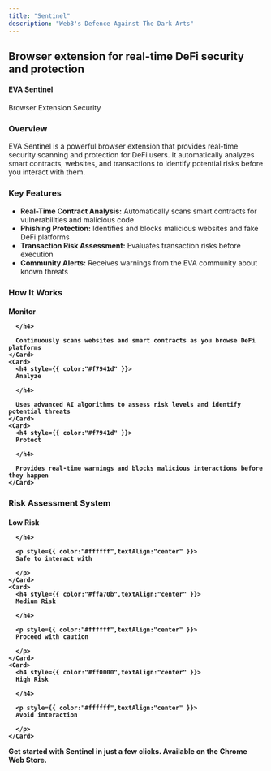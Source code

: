 ```yaml
---
title: "Sentinel"
description: "Web3's Defence Against The Dark Arts"
---
```


<Card>
  <h2 style={{ color:"#ffffff" }}>
  Browser extension for real-time DeFi security and protection

  </h2>

  <h4 style={{ color:"#f7941d" }}>
  EVA Sentinel

  </h4>

  Browser Extension Security

  <h3 style={{ color:"#ffffff" }}>
  Overview

  </h3>

  EVA Sentinel is a powerful browser extension that provides real-time security scanning and protection for DeFi users. It automatically analyzes smart contracts, websites, and transactions to identify potential risks before you interact with them.

  <h3 style={{ color:"#ffffff" }}>
  Key Features

  </h3>

  - **Real-Time Contract Analysis:** Automatically scans smart contracts for vulnerabilities and malicious code
  - **Phishing Protection:** Identifies and blocks malicious websites and fake DeFi platforms
  - **Transaction Risk Assessment:** Evaluates transaction risks before execution
  - **Community Alerts:** Receives warnings from the EVA community about known threats

  <h3 style={{ color:"#ffffff" }}>
  How It Works

  </h3>

  <Columns cols={2}>
    <Card>
      <h4 style={{ color:"#f7941d" }}>
      Monitor

      </h4>

      Continuously scans websites and smart contracts as you browse DeFi platforms
    </Card>
    <Card>
      <h4 style={{ color:"#f7941d" }}>
      Analyze

      </h4>

      Uses advanced AI algorithms to assess risk levels and identify potential threats
    </Card>
    <Card>
      <h4 style={{ color:"#f7941d" }}>
      Protect

      </h4>

      Provides real-time warnings and blocks malicious interactions before they happen
    </Card>
  </Columns>
  <h3 style={{ color:"#ffffff" }}>
  Risk Assessment System

  </h3>

  <Columns cols={2}>
    <Card>
      <h4 style={{ color:"#008000",textAlign:"center" }}>
      Low Risk

      </h4>

      <p style={{ color:"#ffffff",textAlign:"center" }}>
      Safe to interact with

      </p>
    </Card>
    <Card>
      <h4 style={{ color:"#ffa70b",textAlign:"center" }}>
      Medium Risk

      </h4>

      <p style={{ color:"#ffffff",textAlign:"center" }}>
      Proceed with caution

      </p>
    </Card>
    <Card>
      <h4 style={{ color:"#ff0000",textAlign:"center" }}>
      High Risk

      </h4>

      <p style={{ color:"#ffffff",textAlign:"center" }}>
      Avoid interaction

      </p>
    </Card>
  </Columns>
</Card>

<Card title="Installation" href="https://google.com">
  Get started with Sentinel in just a few clicks. Available on the Chrome Web Store.
</Card>

<Card title="New Card" href="https://google.com" cta="https://google.com">
  
</Card>